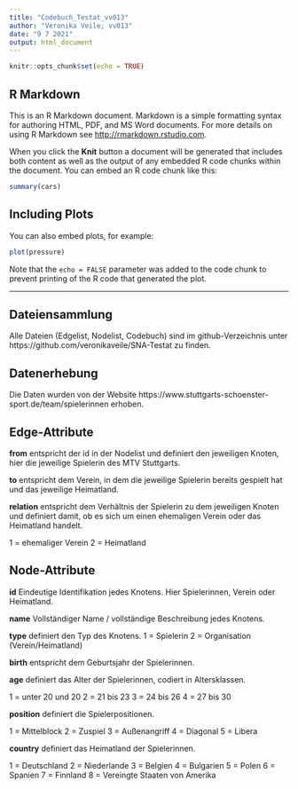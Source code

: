 ---
title: "Codebuch_Testat_vv013"
author: "Veronika Veile; vv013"
date: "9 7 2021"
output: html_document
---

```{r setup, include=FALSE}
knitr::opts_chunk$set(echo = TRUE)
```

## R Markdown

This is an R Markdown document. Markdown is a simple formatting syntax for authoring HTML, PDF, and MS Word documents. For more details on using R Markdown see <http://rmarkdown.rstudio.com>.

When you click the **Knit** button a document will be generated that includes both content as well as the output of any embedded R code chunks within the document. You can embed an R code chunk like this:

```{r cars}
summary(cars)
```

## Including Plots

You can also embed plots, for example:

```{r pressure, echo=FALSE}
plot(pressure)
```

Note that the `echo = FALSE` parameter was added to the code chunk to prevent printing of the R code that generated the plot.

-------------------------------------------------------------------------------

## Dateiensammlung

Alle Dateien (Edgelist, Nodelist, Codebuch) sind im github-Verzeichnis unter https://github.com/veronikaveile/SNA-Testat zu finden.

## Datenerhebung

Die Daten wurden von der Website https://www.stuttgarts-schoenster-sport.de/team/spielerinnen erhoben.


## Edge-Attribute

**from**
entspricht der id in der Nodelist und definiert den jeweiligen Knoten, hier die jeweilige Spielerin des MTV Stuttgarts.

**to**
entspricht dem Verein, in dem die jeweilige Spielerin bereits gespielt hat und das jeweilige Heimatland.

**relation**
entspricht dem Verhältnis der Spielerin zu dem jeweiligen Knoten und definiert damit, ob es sich um einen ehemaligen Verein oder das Heimatland handelt.

1 = ehemaliger Verein
2 = Heimatland

## Node-Attribute

**id**
Eindeutige Identifikation jedes Knotens. Hier Spielerinnen, Verein oder Heimatland.

**name**
Vollständiger Name / vollständige Beschreibung jedes Knotens.

**type**
definiert den Typ des Knotens.
1 = Spielerin
2 = Organisation (Verein/Heimatland)

**birth**
entspricht dem Geburtsjahr der Spielerinnen.

**age**
definiert das Alter der Spielerinnen, codiert in Altersklassen.

1 = unter 20 und 20
2 = 21 bis 23
3 = 24 bis 26 
4 = 27 bis 30 

**position**
definiert die Spielerpositionen.

1 = Mittelblock
2 = Zuspiel
3 = Außenangriff 
4 = Diagonal 
5 = Libera 

**country**
definiert das Heimatland der Spielerinnen.

1 = Deutschland
2 = Niederlande
3 = Belgien
4 = Bulgarien
5 = Polen
6 = Spanien
7 = Finnland
8 = Vereingte Staaten von Amerika








